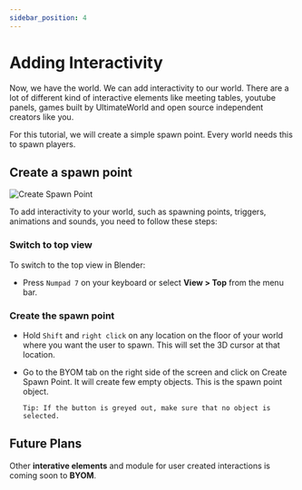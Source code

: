 ```yaml
---
sidebar_position: 4
---
```




# Adding Interactivity

Now, we have the world. We can add interactivity to our world. 
There are a lot of different kind of interactive elements like meeting tables, youtube panels, games built by UltimateWorld and open source independent creators like you.

For this tutorial, we will create a simple spawn point. Every world needs this to spawn players.



## Create a spawn point
![Create Spawn Point](/img/getting_started/spawnpoint.png)

To add interactivity to your world, such as spawning points, triggers, animations and sounds, you need to follow these steps:

### Switch to top view

To switch to the top view in Blender:

- Press `Numpad 7` on your keyboard or select **View > Top** from the menu bar.

### Create the spawn point

- Hold `Shift` and `right click` on any location on the floor of your world where you want the user to spawn. This will set the 3D cursor at that location.
- Go to the BYOM tab on the right side of the screen and click on Create Spawn Point. It will create few empty objects. This is the spawn point object.

      Tip: If the button is greyed out, make sure that no object is selected.

## Future Plans

Other **interative elements** and module for user created interactions is coming soon to **BYOM**.